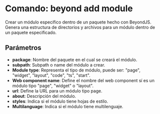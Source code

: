 # Comando: beyond add module

Crear un módulo específico dentro de un paquete hecho con BeyondJS.
Genera una estructura de directorios y archivos para un módulo dentro de un paquete especificado.

## Parámetros

- **package**: Nombre del paquete en el cual se creará el módulo.
- **subpath**: Subpath o name del módulo a crear.
- **Module type**: Representa el tipo de módulo, puede ser: "page", "widget", "layout", "code", "ts", "start".
- **Web component name**: Define el nombre del web component sí es un módulo tipo "page", "widget" o "layout".
- **url**: Define la URL para un módulo tipo page.
- **about**: Descripción del módulo.
- **styles**: Indica si el módulo tiene hojas de estilo.
- **Multilanguage**: Indica si el módulo tiene multilenguaje.
